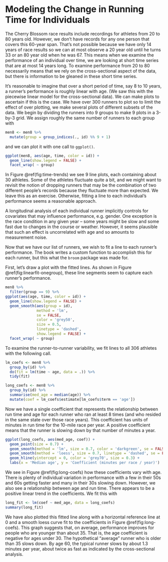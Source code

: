 # Modeling the Change in Running Time for Individuals

The Cherry Blossom race results include recordings for athletes from 20 to 80 years old. However, we don’t have records for any one person that covers this 60-year span. That’s not possible because we have only 14 years of race results so we can at most observe a 20 year old until he turns 33 or an 80 year old when he was 67. This means when we examine the performance of an individual over time, we are looking at short time series that are at most 14 years long. To examine performance from 20 to 80 necessarily means that we rely on the cross-sectional aspect of the data, but there is information to be gleaned in these short time series.

It’s reasonable to imagine that over a short period of time, say 8 to 10 years, a runner’s performance is roughly linear with age. (We saw this with the piecewise linear model for the cross-sectional data). We can make plots to ascertain if this is the case. We have over 300 runners to plot so to limit the effect of over plotting, we make several plots of different subsets of the data. We begin by dividing the runners into 9 groups to make 9 plots in a 3-by-3 grid. We assign roughly the same number of runners to each group with

```r
men8 <- men8 %>%
  mutate(group = group_indices(., id) %% 9 + 1)
```

and we can plot it with one call to `ggplot()`.

```r
ggplot(men8, aes(age, time, color = id)) +
  geom_line(show.legend = FALSE) +
  facet_wrap( ~ group)
```

In Figure \@ref(fig:time-trends) we see 9 line plots, each containing about 30 athletes. Some of the athletes fluctuate quite a bit, and we might want to revisit the notion of dropping runners that may be the combination of two different people's records because they fluctuate more than expected. We leave this as an exercise. Otherwise, fitting a line to each individual's performance seems a reasonable approach.

A longitudinal analysis of each individual runner implicitly controls for covariates that may influence performance, e.g. gender. One exception is the race condition in any given year -- some years might be slow and some fast due to changes in the course or weather. However, it seems plausible that such an effect is uncorrelated with age and so amounts to measurement noise.

Now that we have our list of runners, we wish to fit a line to each runner’s performance. The book writes a custom function to accomplish this for each runner, but this what the `broom` package was made for.

First, let's draw a plot with the fitted lines. As shown in Figure \@ref(fig:linearfit-onegroup), these line segments seem to capture each runner's performance.

```r
men8 %>% 
  filter(group == 9) %>% 
ggplot(aes(age, time, color = id)) +
  geom_line(show.legend = FALSE) +
  geom_smooth(aes(group = id), 
              method = 'lm', 
              se = FALSE, 
              color = 'grey50', 
              size = 0.5,
              linetype = 'dashed',
              show.legend = FALSE) +
  facet_wrap( ~ group)
```

To examine the runner-to-runner variability, we fit lines to all 306 athletes with the following call.

```r
lm_coefs <- men8 %>%
  group_by(id) %>% 
  do(fit = lm(time ~ age, data = .)) %>% 
  tidy(fit)

long_coefs <- men8 %>% 
  group_by(id) %>% 
  summarise(med_age = median(age)) %>% 
  mutate(coef = lm_coefs$estimate[lm_coefs$term == 'age'])
```

Now we have a single coefficient that represents the relationship between run time and age for each runner who ran at least 8 times (and who resided in the same state over those race years). This coefficient has units of minutes in run time for the 10-mile race per year. A positive coefficient means that the runner is slowing down by that number of minutes a year.

```r
ggplot(long_coefs, aes(med_age, coef)) +
  geom_point(size = 0.7) +
  geom_smooth(method = 'lm', size = 0.7, color = 'darkgreen', se = FALSE) +
  geom_smooth(method = 'loess', size = 0.7, linetype = 'dashed', se = FALSE) +
  geom_hline(yintercept = 0, color = 'grey70', size = 0.3) +
  labs(x = 'Median age', y = 'Coefficient (minutes per race / year)')
```


We see in Figure \@ref(fig:long-coefs) how these coefficients vary with age. There is plenty of individual variation in performance with a few in their 50s and 60s getting faster and many in their 30s slowing down. However, we also see a relationship between age and run time. There appears to be a positive linear trend in the coefficients. We fit this with

```r
long_fit <- lm(coef ~ med_age, data = long_coefs)
summary(long_fit)
```

We have also plotted this fitted line along with a horizontal reference line at 0 and a smooth loess curve fit to the coefficients in Figure \@ref(fig:long-coefs). This graph suggests that, on average, performance improves for people who are younger than about 35. That is, the age coefficient is negative for ages under 30. The hypothetical "average" runner who is older than 35 slows down. By age 60, the typical runner slows by about 1.3 minutes per year, about twice as fast as indicated by the cross-sectional analysis.